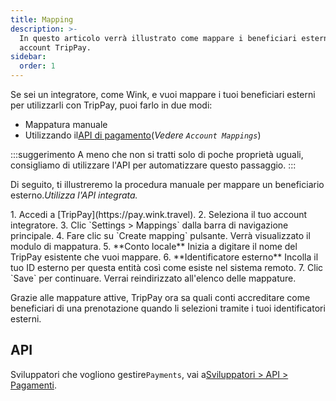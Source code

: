 ```yaml
---
title: Mapping
description: >-
  In questo articolo verrà illustrato come mappare i beneficiari esterni con gli
  account TripPay.
sidebar:
  order: 1
---
```


Se sei un integratore, come Wink, e vuoi mappare i tuoi beneficiari esterni per utilizzarli con TripPay, puoi farlo in due modi:

* Mappatura manuale
* Utilizzando il[API di pagamento](/developers/apis/#payment-api)(*Vedere `Account Mappings`*)

:::suggerimento
A meno che non si tratti solo di poche proprietà uguali, consigliamo di utilizzare l'API per automatizzare questo passaggio.
:::

Di seguito, ti illustreremo la procedura manuale per mappare un beneficiario esterno.*Utilizza l'API integrata.*

<Steps>
  1. Accedi a [TripPay](https://pay.wink.travel).
  2. Seleziona il tuo account integratore.
  3. Clic `Settings > Mappings` dalla barra di navigazione principale.
  4. Fare clic su `Create mapping` pulsante. Verrà visualizzato il modulo di mappatura.
  5. **Conto locale** Inizia a digitare il nome del TripPay esistente che vuoi mappare.
  6. **Identificatore esterno** Incolla il tuo ID esterno per questa entità così come esiste nel sistema remoto.
  7. Clic `Save` per continuare. Verrai reindirizzato all'elenco delle mappature.
</Steps>


Grazie alle mappature attive, TripPay ora sa quali conti accreditare come beneficiari di una prenotazione quando li selezioni tramite i tuoi identificatori esterni.

## API

Sviluppatori che vogliono gestire`Payments`, vai a[Sviluppatori > API > Pagamenti](/developers/apis/#payment-api).

